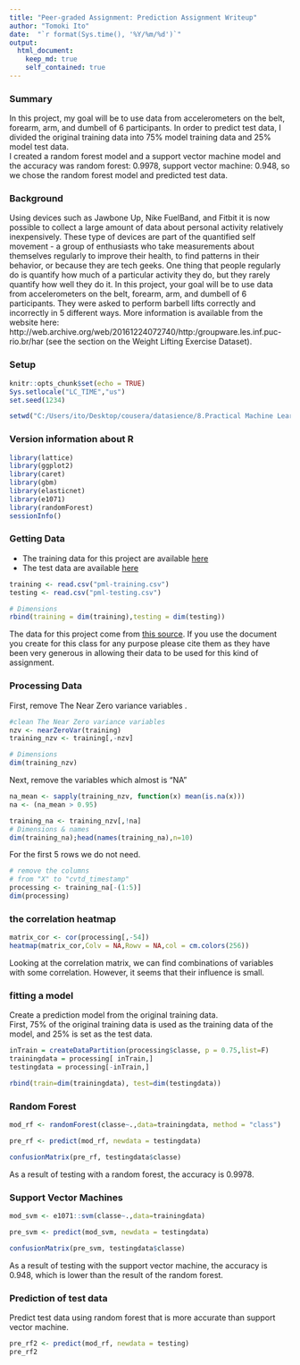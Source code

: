 ---
title: "Peer-graded Assignment: Prediction Assignment Writeup"
author: "Tomoki Ito"
date:  "`r format(Sys.time(), '%Y/%m/%d')`"
output: 
  html_document:
    keep_md: true
    self_contained: true
---

### Summary  
 In this project, my goal will be to use data from accelerometers on the belt, forearm, arm, and dumbell of 6 participants.
 In order to predict test data, I divided the original training data into 75% model training data and 25% model test data.  
 I created a random forest model and a support vector machine model and the accuracy was random forest: 0.9978, support vector machine: 0.948, so we chose the random forest model and predicted test data. 

### Background 
 Using devices such as Jawbone Up, Nike FuelBand, and Fitbit it is now possible to collect a large amount of data about personal activity relatively inexpensively. These type of devices are part of the quantified self movement - a group of enthusiasts who take measurements about themselves regularly to improve their health, to find patterns in their behavior, or because they are tech geeks. One thing that people regularly do is quantify how much of a particular activity they do, but they rarely quantify how well they do it. In this project, your goal will be to use data from accelerometers on the belt, forearm, arm, and dumbell of 6 participants. They were asked to perform barbell lifts correctly and incorrectly in 5 different ways. More information is available from the website here: http://web.archive.org/web/20161224072740/http:/groupware.les.inf.puc-rio.br/har (see the section on the Weight Lifting Exercise Dataset).

### Setup
 
```{r setup, include=TRUE}
knitr::opts_chunk$set(echo = TRUE)
Sys.setlocale("LC_TIME","us")
set.seed(1234)
```

```{r , echo=FALSE}
setwd("C:/Users/ito/Desktop/cousera/datasience/8.Practical Machine Learning/pa")
```

### Version information about R
 
```{r lib, message=FALSE, warning=FALSE}
library(lattice)
library(ggplot2)
library(caret)
library(gbm)
library(elasticnet)
library(e1071)
library(randomForest)
sessionInfo()
```


### Getting Data
 * The training data for this project are available [here](https://d396qusza40orc.cloudfront.net/predmachlearn/pml-training.csv)
 * The test data are available [here](https://d396qusza40orc.cloudfront.net/predmachlearn/pml-testing.csv)  
  
```{r gettingdata,cache=TRUE}
training <- read.csv("pml-training.csv")
testing <- read.csv("pml-testing.csv")

# Dimensions
rbind(training = dim(training),testing = dim(testing))
```
The data for this project come from [this source](http://web.archive.org/web/20161224072740/http:/groupware.les.inf.puc-rio.br/har). If you use the document you create for this class for any purpose please cite them as they have been very generous in allowing their data to be used for this kind of assignment.
  
### Processing Data
 First, remove The Near Zero variance variables . 
```{r processingdata,cache=TRUE}

#clean The Near Zero variance variables
nzv <- nearZeroVar(training)
training_nzv <- training[,-nzv]

# Dimensions
dim(training_nzv)
```
Next, remove the variables which almost is "NA"
```{r, cache=TRUE}
na_mean <- sapply(training_nzv, function(x) mean(is.na(x)))
na <- (na_mean > 0.95)

training_na <- training_nzv[,!na]
# Dimensions & names
dim(training_na);head(names(training_na),n=10)
```
 For the first 5 rows we do not need.
```{r, cache=TRUE}
# remove the columns 
# from "X" to "cvtd_timestamp" 
processing <- training_na[-(1:5)]
dim(processing)
```
### the correlation heatmap 
```{r, cache=TRUE}
matrix_cor <- cor(processing[,-54])
heatmap(matrix_cor,Colv = NA,Rowv = NA,col = cm.colors(256))
```
  
Looking at the correlation matrix, we can find combinations of variables with some correlation. However, it seems that their influence is small.

### fitting a model
Create a prediction model from the original training data.  
First, 75% of the original training data is used as the training data of the model, and 25% is set as the test data.
```{r, cache=TRUE}
inTrain = createDataPartition(processing$classe, p = 0.75,list=F)
trainingdata = processing[ inTrain,]
testingdata = processing[-inTrain,]

rbind(train=dim(trainingdata), test=dim(testingdata))
```


### Random Forest
```{r, cache=TRUE}
mod_rf <- randomForest(classe~.,data=trainingdata, method = "class")

pre_rf <- predict(mod_rf, newdata = testingdata)

confusionMatrix(pre_rf, testingdata$classe)
```
As a result of testing with a random forest, the accuracy is 0.9978.


### Support Vector Machines
```{r, cache=TRUE}

mod_svm <- e1071::svm(classe~.,data=trainingdata)

pre_svm <- predict(mod_svm, newdata = testingdata)

confusionMatrix(pre_svm, testingdata$classe)
```

As a result of testing with the support vector machine, the accuracy is 0.948, which is lower than the result of the random forest.


### Prediction of test data
Predict test data using random forest that is more accurate than support vector machine.
```{r, cache=TRUE}
pre_rf2 <- predict(mod_rf, newdata = testing)
pre_rf2
```
